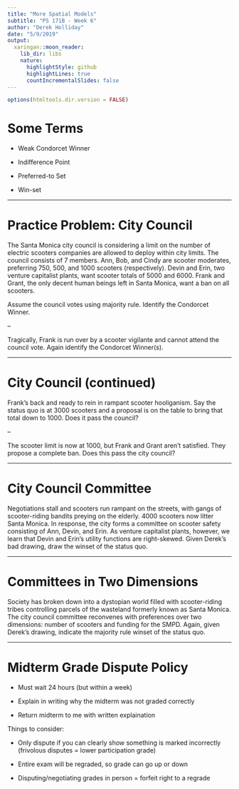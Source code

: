 ```yaml
---
title: "More Spatial Models"
subtitle: "PS 171B - Week 6"
author: "Derek Holliday"
date: "5/9/2019"
output:
  xaringan::moon_reader:
    lib_dir: libs
    nature:
      highlightStyle: github
      highlightLines: true
      countIncrementalSlides: false
---
```


```r
options(htmltools.dir.version = FALSE)
```

# Some Terms

- Weak Condorcet Winner

- Indifference Point

- Preferred-to Set

- Win-set

---

# Practice Problem: City Council

The Santa Monica city council is considering a limit on the number of electric scooters companies are allowed to deploy within city limits. The council consists of 7 members. Ann, Bob, and Cindy are scooter moderates, preferring 750, 500, and 1000 scooters (respectively). Devin and Erin, two venture capitalist plants, want scooter totals of 5000 and 6000. Frank and Grant, the only decent human beings left in Santa Monica, want a ban on all scooters.

Assume the council votes using majority rule. Identify the Condorcet Winner.

--

Tragically, Frank is run over by a scooter vigilante and cannot attend the council vote. Again identify the Condorcet Winner(s).

---

# City Council (continued)

Frank's back and ready to rein in rampant scooter hooliganism. Say the status quo is at 3000 scooters and a proposal is on the table to bring that total down to 1000. Does it pass the council?

--

The scooter limit is now at 1000, but Frank and Grant aren't satisfied. They propose a complete ban. Does this pass the city council?

---

# City Council Committee

Negotiations stall and scooters run rampant on the streets, with gangs of scooter-riding bandits preying on the elderly. 4000 scooters now litter Santa Monica. In response, the city forms a committee on scooter safety consisting of Ann, Devin, and Erin. As venture capitalist plants, however, we learn that Devin and Erin's utility functions are right-skewed. Given Derek's bad drawing, draw the winset of the status quo.

---

# Committees in Two Dimensions

Society has broken down into a dystopian world filled with scooter-riding tribes controlling parcels of the wasteland formerly known as Santa Monica. The city council committee reconvenes with preferences over two dimensions: number of scooters and funding for the SMPD. Again, given Derek's drawing, indicate the majority rule winset of the status quo.

---

# Midterm Grade Dispute Policy

- Must wait 24 hours (but within a week)

- Explain in writing why the midterm was not graded correctly

- Return midterm to me with written explaination

Things to consider:

- Only dispute if you can clearly show something is marked incorrectly (frivolous disputes = lower participation grade)

- Entire exam will be regraded, so grade can go up or down

- Disputing/negotiating grades in person = forfeit right to a regrade